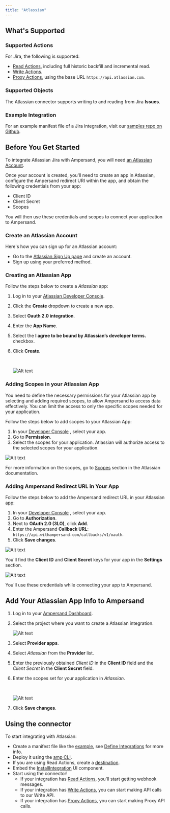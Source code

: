 ```yaml
---
title: "Atlassian"
---
```

## What's Supported

### Supported Actions

For Jira, the following is supported:
- [Read Actions](/define-integrations/read-actions), including full historic backfill and incremental read.
- [Write Actions](/define-integrations/write-actions).
- [Proxy Actions](/define-integrations/proxy-actions), using the base URL `https://api.atlassian.com`.

### Supported Objects

The Atlassian connector supports writing to and reading from Jira **Issues**.

### Example Integration

For an example manifest file of a Jira integration, visit our [samples repo on Github](https://github.com/amp-labs/samples/blob/main/jira/amp.yaml).

## Before You Get Started

To integrate Atlassian Jira with Ampersand, you will need [an Atlassian Account](https://id.atlassian.com/signup). 

Once your account is created, you'll need to create an app in Atlassian, configure the Ampersand redirect URI within the app, and obtain the following credentials from your app:

- Client ID
- Client Secret
- Scopes

You will then use these credentials and scopes to connect your application to Ampersand.

### Create an Atlassian Account

Here's how you can sign up for an Atlassian account:

- Go to the [Atlassian Sign Up page](https://www.atlassian.com/try/cloud/signup?bundle=jira-software&edition=free&skipBundles=true) and create an account.
- Sign up using your preferred method.

### Creating an Atlassian App

Follow the steps below to create a _Atlassian_ app:

1. Log in to your [Atlassian Developer Console](https://id.atlassian.com/login/select-account?continue=https%3A%2F%2Fdeveloper.atlassian.com%2F).
2. Click the **Create** dropdown to create a new app.
3. Select **Oauth 2.0 integration**.
4. Enter the **App Name**.
5. Select the  **I agree to be bound by Atlassian’s developer terms.** checkbox.
6. Click **Create**.

   <br />

   ![Alt text](/images/provider-guides/491e169-Jira1.gif)

### Adding Scopes in your Atlassian App

You need to define the necessary permissions for your Atlassian app by selecting and adding required scopes, to allow Ampersand to access data effectively. You can limit the access to only the specific scopes needed for your application.

Follow the steps below to add scopes to your Atlassian App:

1. In your [Developer Console](https://developer.atlassian.com/console/myapps/13ac4e18-6cad-4c54-8e38-66697df5d1ef/settings) , select your app. 
2. Go to **Permission**.
3. Select the scopes for your application. Atlassian will authorize access to the selected scopes for your application.

![Alt text](/images/provider-guides/5d6df49-Jira2.gif)


For more information on the scopes, go to [Scopes](https://developer.atlassian.com/cloud/jira/platform/scopes-for-oauth-2-3LO-and-forge-apps/)  section in the Atlassian documentation.

### Adding Ampersand Redirect URL in Your App

Follow the steps below to add the Ampersand redirect URL in your Atlassian app:

1. In your [Developer Console](https://developer.atlassian.com/console/myapps/13ac4e18-6cad-4c54-8e38-66697df5d1ef/settings) , select your app. 
2. Go to **Authorization**.
3. Next to **OAuth 2.0 (3LO)**, click **Add**.
4. Enter the Ampersand **Callback URL**: `https://api.withampersand.com/callbacks/v1/oauth`.
5. Click **Save changes**.

![Alt text](/images/provider-guides/1bb01c8-Jira3.gif)


You'll find the **Client ID** and **Client Secret** keys for your app in the **Settings** section.

![Alt text](/images/provider-guides/2a2bd9f-Screenshot_2024-06-26_at_16.51.34.png)


You'll use these credentials while connecting your app to Ampersand.

## Add Your Atlassian App Info to Ampersand

1. Log in to your [Ampersand Dashboard](https://dashboard.withampersand.com).

2. Select the project where you want to create a Atlassian integration.

   ![Alt text](/images/provider-guides/dd47b7a-Ampersand.png)

3. Select **Provider apps**.

4. Select _Atlassian_ from the **Provider** list.

5. Enter the previously obtained _Client ID_ in the **Client ID** field and the _Client Secret_ in the **Client Secret** field.

6. Enter the scopes set for your application in _Atlassian_.

   <br />

   ![Alt text](/images/provider-guides/53b7d93-atlassian1.gif)

7. Click **Save changes**.

## Using the connector

To start integrating with Atlassian:
- Create a manifest file like the [example](https://github.com/amp-labs/samples/blob/main/jira/amp.yaml), see [Define Integrations](/define-integrations/overview) for more info.
- Deploy it using the [amp CLI](/cli/overview).
- If you are using Read Actions, create a [destination](/destinations).
- Embed the [InstallIntegration](/embeddable-ui-components#install-integration) UI component.
- Start using the connector!
   - If your integration has [Read Actions](/define-integrations/read-actions), you'll start getting webhook messages.
   - If your integration has [Write Actions](/define-integrations/write-actions), you can start making API calls to our Write API.
   - If your integration has [Proxy Actions](/define-integrations/proxy-actions), you can start making Proxy API calls.
